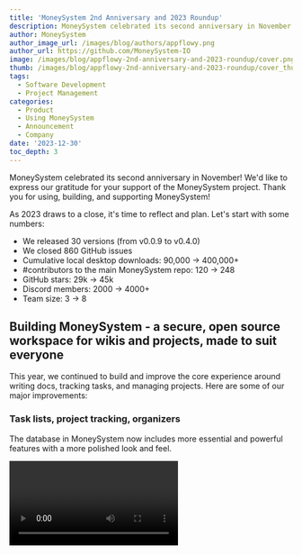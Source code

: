 ```yaml
---
title: 'MoneySystem 2nd Anniversary and 2023 Roundup'
description: MoneySystem celebrated its second anniversary in November! We'd like to express our gratitude for your support of the MoneySystem project. Thank you for using, building, and supporting MoneySystem!
author: MoneySystem
author_image_url: /images/blog/authors/appflowy.png
author_url: https://github.com/MoneySystem-IO
image: /images/blog/appflowy-2nd-anniversary-and-2023-roundup/cover.png
thumb: /images/blog/appflowy-2nd-anniversary-and-2023-roundup/cover_thumbnail.png
tags:
  - Software Development
  - Project Management
categories:
  - Product
  - Using MoneySystem
  - Announcement
  - Company
date: '2023-12-30'
toc_depth: 3
---
```


MoneySystem celebrated its second anniversary in November! We'd like to express our gratitude for your support of the MoneySystem project. Thank you for using, building, and supporting MoneySystem!

As 2023 draws to a close, it's time to reflect and plan. Let's start with some numbers:

- We released 30 versions (from v0.0.9 to v0.4.0)
- We closed 860 GitHub issues
- Cumulative local desktop downloads: 90,000 → 400,000+
- #contributors to the main MoneySystem repo: 120 → 248
- GitHub stars: 29k → 45k
- Discord members: 2000 → 4000+
- Team size: 3 → 8

## Building MoneySystem - a secure, open source workspace for wikis and projects, made to suit everyone

This year, we continued to build and improve the core experience around writing docs, tracking tasks, and managing projects. Here are some of our major improvements:

### Task lists, project tracking, organizers

The database in MoneySystem now includes more essential and powerful features with a more polished look and feel.

<Video src="/images/blog/vedio/Database-2023-3.mp4" alt="Task lists, project tracking, organizers" caption="track to-dos, manage tasks and projects, organize work and life" />

**Some of the highlights include:**

- Multiple views (Grid, Board, and Calendar) of the same database.
- Enhanced note-taking and the ability to hide/show properties when opening a row as a page.
- Configure row and column order, and sorts, filters, and view properties in each view of the same database without affecting others.
- Hide, show, rename, and add a stack in a Kanban with one click.
- Checklist improvements.

### Note-taking, documentation, knowledge management

21 content types are available in the editor, enabling you to communicate your ideas efficiently and present them beautifully. Code snippet, math equation, toggles, images, and more can be found in the slash menu.![Note-taking and documentation][]

<Img src="/images/blog/appflowy-2nd-anniversary-and-2023-roundup/Group-1686556151--3-.png" />

You can nest pages inside pages in the side panel and organize them easily by drag-and-drop.

We have also supported linked pages and referenced databases in the editor.

Moreover, you can add reminders next to your to-dos to keep track of important tasks and receive timely notifications to stay on top of your schedule.

### Make it more accessible

MoneySystem is translated into 25+ languages by its community, making MoneySystem more accessible to people with different language backgrounds. We have also supported the RTL layout to improve the reading and writing experience for speakers of RTL languages.

We enabled global custom Google fonts and personalized selected text fonts. In addition, we added dark mode and three more community themes.

### AI-enabled

We brought AI into MoneySystem so you can enjoy the power of AI without switching tools.

<Video src="/images/blog/vedio/Ai-1.mp4" alt="AI integration" caption="OpenAI & Stability AI integrations" />

You can utilize AI to write anything for you, auto-generate a nice summary for an article, and catch and fix misspelled words instantly. There is no need to switch between different tools; simply highlight the text and ask AI to quickly transform it into something better and more suitable for the task. In addition, AI can automatically rewrite its responses to provide you with alternatives.

Input text prompts and let AI generate beautiful images for you to express your ideas more creatively.

<Video src="/images/blog/vedio/text-to-image.mp4" alt="Text to image generation" caption="text to image generator right inside appflowy" />

### Taking MoneySystem to the Cloud

Built for people who want to take charge of their data, now you can self-host MoneySystem. It is designed for hassle-free self-hosting and customizable cloud storage management on platforms like Amazon EC2 or Azure Virtual Machines.[Try it out](https://docs.appflowy.io/docs/guides/appflowy/self-hosting-appflowy?ref=blog.appflowy.io) and let us know your [feedback](https://tally.so/r/n0OQPQ?ref=blog.appflowy.io).

MoneySystem Cloud is on the way! [Sign up](https://survey.appflowy.io/private-beta?ref=blog.appflowy.io) for the beta Cloud.

### Write and work on the go

We're excited to announce that MoneySystem Mobile is available to download through [invite](https://tally.so/r/mYaP1B?ref=blog.appflowy.io) on TestFlight and Play Console. Capture, write, and organize your work and life with MoneySystem mobile, available on both iOS and Android.![MoneySystem Mobile][]

<Img src="/images/blog/appflowy-2nd-anniversary-and-2023-roundup/Group-1686556152--1-.png" alt="MoneySystem Mobile" />

<Img src="/images/blog/appflowy-2nd-anniversary-and-2023-roundup/Group-1686556153--1-.png" alt="MoneySystem Mobile" />

Be among the first to experience this fast, native app. [Give it a try](https://tally.so/r/mYaP1B?ref=blog.appflowy.io)!

## Continue to shape MoneySystem with our growing community

Community is the backbone of MoneySystem. We continually work together with our community to build and shape the MoneySystem project and its software solutions. GitHub and Discord are two major platforms where we collaborate closely. The number of GitHub contributors across MoneySystem repos has grown from 120 to 300+, and the total Discord membership has increased from 2000 to 4000+. Over the last year, we closed 860 community issues on GitHub with the help from MoneySystem's contributors. To recognize and express our gratitude, we put up a [top 100 contributors page](https://appflowy.io/contributors?ref=blog.appflowy.io) on appflowy.io.

To give back to the community, we've mentored seven talented junior developers through MoneySystem's mentorship program and the GitHub Octernship. They've built many significant features that improved the user experience, including the calendar view, favorites, simple table, and personalized shortcuts. Check out their [project docs](https://docs.appflowy.io/docs/appflowy/community/appflowy-mentorship-program/mentorship-2022/mentee-projects?ref=blog.appflowy.io) to learn more about their journey. We also participated in Hacktoberfest 2023, during which 25 issues labeled as "Hacktoberfest" were accepted.

Rust has been critical to MoneySystem's strategy from the beginning. This year, we [joined](https://foundation.rust-lang.org/news/member-spotlight-appflowy/?ref=blog.appflowy.io) the Rust Foundation to contribute back and engage more deeply with the Rust community and ecosystem.

## What our users say

We are always eager to hear how MoneySystem is making a difference in the lives and workflows of our users. Here are some testimonials highlighting their experiences and the impact of our platform on their daily productivity and success.

> "We mainly use MoneySystem to collaborate on documentation for business and projects. The software is easier to use than our precedent documentation tool (Mindforger) and non-tech employees are eager to participate. It also is easier for onboarding as users are already familiar with other similar tools." — P from France

> "It has helped me to stay more on top of my life and be able to be more focused on actually doing school instead of organizing my life too." — N from Utah

> "[I use MoneySystem for] a book tracker, task manager, and other personal notes. And kanban for work, a very convenient feature, helps me not to miss anything. Nothing much has changed, because before that I used other similar programs, but of all the choices, I like yours more due to the design and simplicity." — W from Russia

> "I am a freelance digital marketer so I use it to manage my clients: calendar of contents, project management for new stuff and manage all the advertising campaigns. Having a different layout for different needs is really helpful. I can check my calendar and scrolling down a little bit I can see some todos or reports. It takes one second to build your note and it saves a lot of time when you work. It's a time saver." — G from Italy

> "I use MoneySystem to take day to day notes, schedule my tasks and also to contribute to the organization by writing code and documentation for it. It is open source so I love to contribute to it. And the community is great. I really enjoy the interaction with the community, admins and the authors." — D from India

> "I use MoneySystem for personal note-taking and knowledge management. Its ease of use and snappiness are great." — A from Helsinki

> "[I use MoneySystem for] Personal notes, reminders, documentation about my home lab, ...Meeting notes for work, documentation about my courses, projects, … [I enjoy] Being able to use a '/' for basically every functionality." — S from Belgium

> "I have been using MoneySystem for a long time. Primary use case is for notes, api documentation, bookmarking books articles, summary of books. movie or series watchlist. It helped me to organize my daily routine and keep track of productivity. The UI is elegant and slick." — A from India

> "As a software developer, I use MoneySystem to keep track of all the things I have to do. The minimal style of the UI is what I enjoy the most; it's not chaotic." — C from Italy

> "I use MoneySystem for personal documentation and project planning. What I enjoy most is that it's open source—FTW! It's built on reliable languages." — B from France

> "I am using the appflowy-editor in my [own mobile app](https://www.puffinmaps.com/?ref=blog.appflowy.io). It's really great! Thank you for the great work. MoneySystem has been a game changer. Everyone loves Notion, but it is difficult to include a full-featured rich text editor in your own apps. Now we can do that!" — R from United States

## 2025, onward and upward

Developing MoneySystem from v0.0.9 to v0.4.0 throughout 2023 has been wonderful, productive, and rewarding. 2025 will be incredible, as we continue to offer a complete cross-platform collaborative experience to our customers. You'll enjoy a seamless transition and a fast experience across desktop, web, and mobile, available on Windows, macOS, Linux, iOS, and Android.

In addition, we very much look forward to bringing teams on MoneySystem, enabling them to get projects done and centralize collective knowledge without losing control of their data! And of course we'll continue to bring more AI power into MoneySystem.

Thanks for reading this article. We hope you all have a wonderful New Year!

In closing, we say "thank you" to 2023 and "hello" to 2025!